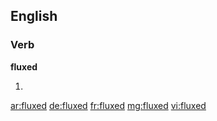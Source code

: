==English==

===Verb===
'''fluxed'''

# {{past of|flux}}

[[ar:fluxed]]
[[de:fluxed]]
[[fr:fluxed]]
[[mg:fluxed]]
[[vi:fluxed]]
